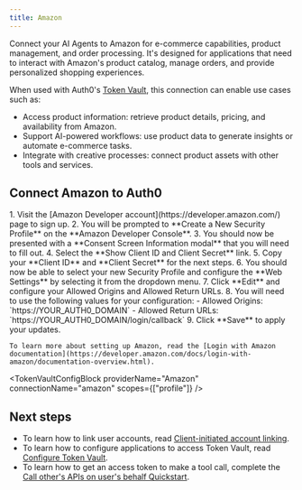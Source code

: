 ```yaml
---
title: Amazon
---
```




Connect your AI Agents to Amazon for e-commerce capabilities, product management, and order
processing. It's designed for applications that need to interact with Amazon's product catalog, manage orders, and provide personalized shopping experiences.

When used with Auth0's [Token Vault](https://auth0-genai.mintlify.app/intro/token-vault), this connection can enable use cases such as:
- Access product information: retrieve product details, pricing, and availability from Amazon.
- Support AI-powered workflows: use product data to generate insights or automate e-commerce tasks.
- Integrate with creative processes: connect product assets with other tools and services.

## Connect Amazon to Auth0

<IntegrationInfoBlock providerName="Amazon" />

<Steps>
  <Step title="Amazon Setup">
    1. Visit the [Amazon Developer account](https://developer.amazon.com/) page to sign up.
    2. You will be prompted to **Create a New Security Profile** on the **Amazon Developer Console**.
    3. You should now be presented with a **Consent Screen Information modal** that you will need to fill out.
    4. Select the **Show Client ID and Client Secret** link.
    5. Copy your **Client ID** and **Client Secret** for the next steps.
    6. You should now be able to select your new Security Profile and configure the **Web Settings** by selecting it from the dropdown menu.
    7. Click **Edit** and configure your Allowed Origins and Allowed Return URLs.
    8. You will need to use the following values for your configuration:
       - Allowed Origins: `https://YOUR_AUTH0_DOMAIN`
       - Allowed Return URLs: `https://YOUR_AUTH0_DOMAIN/login/callback`
    <FindDomainInfoBlock />
    9. Click **Save** to apply your updates.

    To learn more about setting up Amazon, read the [Login with Amazon documentation](https://developer.amazon.com/docs/login-with-amazon/documentation-overview.html).

  </Step>
  <Step title="Auth0 Setup">
    <Auth0SetupBlock providerName="Amazon" scopesName="Attributes" allowFreeFormScopes={true} />
  </Step>
</Steps>

<TokenVaultConfigBlock 
  providerName="Amazon"
  connectionName="amazon"
  scopes={["profile"]}
/>

## Next steps
- To learn how to link user accounts, read [Client-initiated account linking](https://auth0.com/ai/docs/guides/client-initiated-account-linking). 
- To learn how to configure applications to access Token Vault, read [Configure Token Vault](https://auth0.com/docs/secure/tokens/token-vault/configure-token-vault).
- To learn how to get an access token to make a tool call, complete the [Call other's APIs on user's behalf Quickstart](https://auth0.com/ai/docs/get-started/call-others-apis-on-users-behalf).
